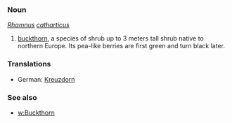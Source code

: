 ===Noun===
''[[Rhamnus]] [[catharticus]]''
#[[buckthorn]], a species of shrub up to 3 meters tall shrub native to northern Europe. Its pea-like berries are first green and turn black later. 
===Translations===
* German: [[Kreuzdorn]]
===See also===
* [[w:Buckthorn]]